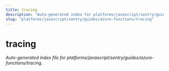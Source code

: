 ```yaml
---
title: tracing
description: "Auto-generated index for platforms/javascript/sentry/guides/azure-functions/tracing"
slug: "platforms/javascript/sentry/guides/azure-functions/tracing"
---
```


# tracing

_Auto-generated index file for platforms/javascript/sentry/guides/azure-functions/tracing._
